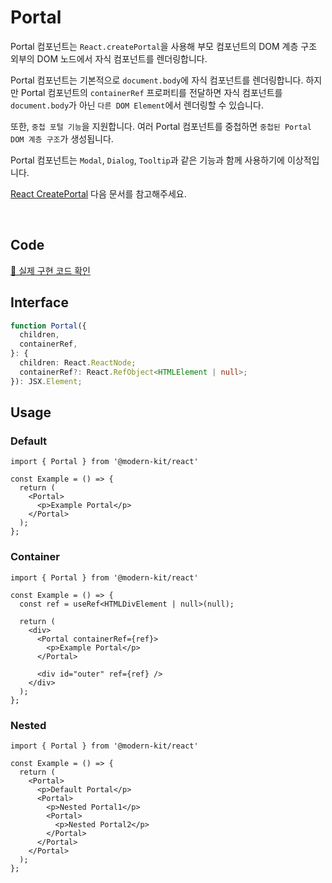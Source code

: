 # Portal

Portal 컴포넌트는 `React.createPortal`을 사용해 부모 컴포넌트의 DOM 계층 구조 외부의 DOM 노드에서 자식 컴포넌트를 렌더링합니다.

Portal 컴포넌트는 기본적으로 `document.body`에 자식 컴포넌트를 렌더링합니다. 하지만 Portal 컴포넌트의 `containerRef` 프로퍼티를 전달하면 자식 컴포넌트를 `document.body`가 아닌 `다른 DOM Element`에서 렌더링할 수 있습니다.

또한, `중첩 포털 기능`을 지원합니다. 여러 Portal 컴포넌트를 중첩하면 `중첩된 Portal DOM 계층 구조`가 생성됩니다.

Portal 컴포넌트는 `Modal`, `Dialog`, `Tooltip`과 같은 기능과 함께 사용하기에 이상적입니다.

[React CreatePortal](https://react.dev/reference/react-dom/createPortal#rendering-a-modal-dialog-with-a-portal) 다음 문서를 참고해주세요.

<br />

## Code
[🔗 실제 구현 코드 확인](https://github.com/modern-agile-team/modern-kit/blob/main/packages/react/src/components/Portal/index.tsx)

## Interface
```ts title="typescript"
function Portal({
  children,
  containerRef,
}: {
  children: React.ReactNode;
  containerRef?: React.RefObject<HTMLElement | null>;
}): JSX.Element;
```

## Usage
### Default

```tsx title="typescript"
import { Portal } from '@modern-kit/react'

const Example = () => {
  return (
    <Portal>
      <p>Example Portal</p>
    </Portal>
  );
};
```

### Container

```tsx title="typescript"
import { Portal } from '@modern-kit/react'

const Example = () => {
  const ref = useRef<HTMLDivElement | null>(null);

  return (
    <div>
      <Portal containerRef={ref}>
        <p>Example Portal</p>
      </Portal>

      <div id="outer" ref={ref} />
    </div>
  );
};
```

### Nested

```tsx title="typescript"
import { Portal } from '@modern-kit/react'

const Example = () => {
  return (
    <Portal>
      <p>Default Portal</p>
      <Portal>
        <p>Nested Portal1</p>
        <Portal>
          <p>Nested Portal2</p>
        </Portal>
      </Portal>
    </Portal>
  );
};
```
